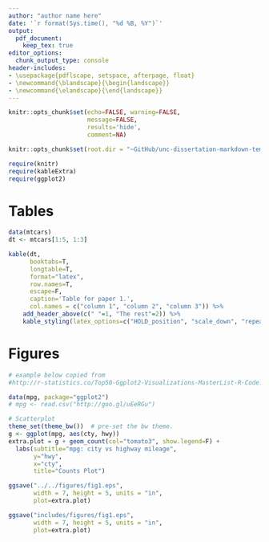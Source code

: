 ```yaml
---
author: "author name here"
date: '`r format(Sys.time(), "%d %B, %Y")`'
output:
  pdf_document:
    keep_tex: true
editor_options: 
  chunk_output_type: console
header-includes:
- \usepackage{pdflscape, setspace, afterpage, float}
- \newcommand{\blandscape}{\begin{landscape}}
- \newcommand{\elandscape}{\end{landscape}}
---
```


```r
knitr::opts_chunk$set(echo=FALSE, warning=FALSE,
                      message=FALSE, 
                      results='hide',
                      comment=NA)

knitr::opts_chunk$set(root.dir = "~GitHub/unc-dissertation-markdown-template/includes/scripts/paper1",fig.pos="h")
```

```r
require(knitr)
require(kableExtra)
require(ggplot2)
```

# Tables

\singlespace

```r

data(mtcars)
dt <- mtcars[1:5, 1:3]

kable(dt,
      booktabs=T,
      longtable=T,
      format="latex",
      row.names=T,
      escape=F,
      caption='Table for paper 1.',
      col.names = c("column 1", "column 2", "column 3")) %>%
    add_header_above(c(" "=1, "The rest"=2)) %>%
    kable_styling(latex_options=c("HOLD_position", "scale_down", "repeat_header"))

```



\blandscape

# Figures

```r

# example below copied from 
#http://r-statistics.co/Top50-Ggplot2-Visualizations-MasterList-R-Code.html

data(mpg, package="ggplot2")
# mpg <- read.csv("http://goo.gl/uEeRGu")

# Scatterplot
theme_set(theme_bw())  # pre-set the bw theme.
g <- ggplot(mpg, aes(cty, hwy))
extra.plot = g + geom_count(col="tomato3", show.legend=F) +
  labs(subtitle="mpg: city vs highway mileage", 
       y="hwy", 
       x="cty", 
       title="Counts Plot")

ggsave("../../figures/fig1.eps",
       width = 7, height = 5, units = "in",
       plot=extra.plot) 

ggsave("includes/figures/fig1.eps",
       width = 7, height = 5, units = "in",
       plot=extra.plot) 

```

\begin{figure}[H]
\centering
\caption{(MS1: Figure 1) Title here.}
\includegraphics{includes/figures/fig1.eps}
\end{figure}

\elandscape

